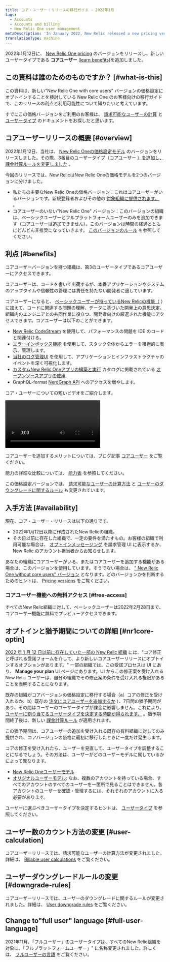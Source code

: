```yaml
---
title: コア・ユーザー・リリースの移行ガイド - 2022年1月
tags:
  - Accounts
  - Accounts and billing
  - New Relic One user management
metaDescription: 'In January 2022, New Relic released a new pricing version that included a new user type: core users.'
translationType: machine
---
```


2022年1月12日に、 [New Relic One pricing](/docs/accounts/accounts-billing/new-relic-one-pricing-billing/new-relic-one-pricing-billing) のバージョンをリリースし、新しいユーザータイプである **コアユーザー** ([learn benefits](#benefits))を追加しました。

## この資料は誰のためのものですか？ [#what-is-this]

この資料は、新しい"New Relic One with core users" バージョンの価格設定にオプトインすることを検討している New Relic One のお客様向けの移行ガイドで、このリリースの利点と利用可能性について知りたいと考えています。

すでにこの価格バージョンをご利用のお客様は、 [請求可能なユーザーの計算](/docs/accounts/accounts-billing/new-relic-one-pricing-billing/user-count-billing) と [ユーザータイプ](/docs/accounts/accounts-billing/new-relic-one-user-management/user-type) のドキュメントをお探しだと思います。

## コアユーザーリリースの概要 [#overview]

2022年1月12日、当社は、 [New Relic Oneの価格設定モデル](/docs/accounts/accounts-billing/new-relic-one-pricing-billing/new-relic-one-pricing-billing) のバージョンをリリースしました。その際、3番目のユーザータイプ（コアユーザー [）を追加し、 ](#benefits)[課金計算ルールを変更しました](/docs/accounts/accounts-billing/new-relic-one-pricing-billing/user-count-billing) 。

今回のリリースでは、New RelicはNew Relic Oneの価格モデルを2つのバージョンに分けました。

* 私たちの主要なNew Relic Oneの価格バージョン：これはコアユーザーがいるバージョンです。新規登録者およびその他の [対象組織に提供されます。](#availability) 。
* コアユーザーのいない"New Relic One" バージョン：このバージョンの組織は、ベーシックユーザーとフルプラットフォームユーザーのみを追加できます（コアユーザーは追加できません）。このバージョンは時間の経過とともにどんどん非推奨になっていきます。 [このバージョンのルール](/docs/accounts/accounts-billing/new-relic-one-pricing-billing/user-count-billing#non-core) を参照してください。

## 利点 [#benefits]

コアユーザーバージョンを持つ組織は、第3のユーザータイプであるコアユーザーにアクセスできます。

コアユーザーは、コードを書いて出荷するが、本番アプリケーションやシステムのアップタイムや信頼性の管理には責任を持たない開発者に適しています。

コアユーザーになると、 [ベーシックユーザーが持っているNew Relicの機能（](/docs/accounts/accounts-billing/new-relic-one-user-management/user-type) ）に加えて、コードに関連する問題の理解、データに基づいた開発上の意思決定、組織内のエンジニアとの共同作業に役立つ、開発者向けの厳選された機能にアクセスできます。コアユーザーは以下のことができます。

* [New Relic CodeStream](/docs/codestream/start-here/new-relic-codestream-quick-start) を使用して、パフォーマンスの問題を IDE のコードと関連付ける。
* [エラーインボックス機能](/docs/errors-inbox/errors-inbox) を使用して、スタック全体からエラーを積極的に表示、管理します。
* [当社のログ管理UI](/docs/logs/get-started/get-started-log-management) を使用して、アプリケーションとインフラストラクチャのイベントを深く可視化します。
* [カスタムNew Relic Oneアプリの構築と実行](/docs/new-relic-one/use-new-relic-one/build-new-relic-one/build-custom-new-relic-one-application) カタログに掲載されている [オープンソースアプリの使用](https://opensource.newrelic.com/nerdpacks).
* GraphQL-format [NerdGraph API](/docs/apis/nerdgraph/get-started/introduction-new-relic-nerdgraph) へのアクセスを増やします。

コア・ユーザーについての短いビデオをご紹介します。

<Video
  id="UAkAsGBfm_s"
  type="youtube"
/>

コアユーザーを追加するメリットについては、ブログ記事 [コアユーザー](https://newrelic.com/blog/nerdlog/core-user-usage-pricing) をご覧ください。

能力の詳細な比較については、 [能力表](/docs/accounts/accounts-billing/new-relic-one-user-management/user-type#user-type-capabilities) を参照してください。

この価格設定バージョンでは、 [請求可能なユーザーの計算方法](/docs/accounts/accounts-billing/new-relic-one-pricing-billing/user-count-billing#user-calculation) と [ユーザーのダウングレードに関するルール](/docs/accounts/accounts-billing/new-relic-one-pricing-billing/user-count-billing#downgrade-rules) も変更されています。

## 入手方法 [#availability]

現在、コア・ユーザー・リリースは以下の通りです。

* 2022年1月12日以降に作成されたNew Relicの組織。
* その日以前に存在した組織で、一定の要件を満たすもの。お客様の組織で利用可能な場合は、 [オプトインメッセージング](#nr1core-optin) を請求管理 UI に表示するか、New Relic のアカウント担当者からお知らせします。

あなたの組織にコアユーザーがいる、またはコアユーザーを追加する機能がある場合は、このバージョンを使用しています。そうでない場合は、 [" New Relic One without core users" バージョン](#overview) となります。どのバージョンかを判断するためのヒントは、 [Pricing versions](/docs/accounts/accounts-billing/new-relic-one-pricing-billing/user-count-billing#pricing-versions) をご覧ください。

### コアユーザー機能への無料アクセス [#free-access]

すべてのNew Relic組織に対して、ベーシックユーザーは2022年2月28日まで、コアユーザー機能に無料でプレビューアクセスできます。

## オプトインと猶予期間についての詳細 [#nr1core-optin]

[2022 年 1 月 12 日以前に存在していた一部の New Relic 組織](#availability) には、"コア修正と呼ばれる受諾フォームを介して、より新しいコアユーザーリリースにオプトインするオプションがあります。" 一部の組織では、この受諾プロセスは UI にあり、 **Manage your plan** UI ページにあります。UI からこの修正案を受け入れる New Relic ユーザーは、自分の組織でその修正案の条件を受け入れる権限があることを表明することになります。

既存の組織がコアバージョンの価格設定に移行する場合（a）コアの修正を受け入れるか、b）既存の [注文にコアユーザーを追加するか](/docs/licenses/license-information/product-definitions/new-relic-one-pricing-definitions/#order) ）、7日間の猶予期間があり、その間はユーザーのユーザータイプが課金に影響しません。これにより、 [ユーザーに割り当てるユーザータイプを決定する時間が得られます。](/docs/accounts/accounts-billing/new-relic-one-user-management/user-type/#choose-user-type) 。猶予期間終了後は、新しい [課金計算ルール](/docs/accounts/accounts-billing/new-relic-one-pricing-billing/user-count-billing) が適用されます。

この猶予期間は、コアユーザーの追加を受け入れる既存の有料組織に対してのみ提供され、コアバージョンの価格に最初に移行したときに一度だけ発生します。

コアの修正を受け入れたら、ユーザーを見直して、ユーザータイプを調整することになるでしょう。その方法は、ユーザーがどのユーザーモデルに属しているかによって異なります。

* [New Relic Oneユーザーモデル](/docs/accounts/accounts-billing/new-relic-one-user-management/user-management-ui-and-tasks/#edit-user-type)
* [オリジナルユーザーモデル](/docs/accounts/original-accounts-billing/original-users-roles/users-roles-original-user-model/#update-user-type): なお、複数のアカウントを持っている場合、すべてのアカウントのすべてのユーザーを一箇所で見ることはできません。各アカウントのユーザーを確認・管理するには、それぞれのアカウントに入る必要があります。

ユーザーに選ぶべきユーザータイプを決定するヒントは、 [ユーザータイプ](/docs/accounts/accounts-billing/new-relic-one-user-management/user-type) を参照してください。

## ユーザー数のカウント方法の変更 [#user-calculation]

コアユーザーリリースでは、請求可能なユーザーの計算方法が変更されました。詳細は、 [Billable user calculations](/docs/accounts/accounts-billing/new-relic-one-pricing-billing/user-count-billing#user-count) をご覧ください。

## ユーザーダウングレードルールの変更 [#downgrade-rules]

コアユーザーリリースでは、ユーザーのダウングレードに関するルールが変更されました。詳細は、 [User downgrade rules](/docs/accounts/accounts-billing/new-relic-one-pricing-billing/user-count-billing#user-downgrade-rules) をご覧ください。

## Change to"full user" language [#full-user-language]

2021年11月、「フルユーザー」のユーザータイプは、すべてのNew Relic組織を対象に、「フルプラットフォームユーザー」" に名称変更されました。詳しくは、 [フルユーザーの言語](/docs/accounts/accounts-billing/new-relic-one-user-management/user-type#full-user-language) をご覧ください。